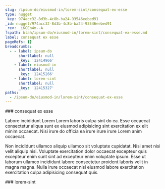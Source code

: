 ```yaml
---
slug: /ipsum-do/eiusmod-in/lorem-sint/consequat-ex-esse
type: nugget
_key: 974acc32-8d3b-4c8b-ba24-93546eebed91
_id: nugget/974acc32-8d3b-4c8b-ba24-93546eebed91
_rev: _iKCEn4m--A
fspath: blah/ipsum-do/eiusmod-in/lorem-sint/consequat-ex-esse.md
label: consequat ex esse
pageRefs: {}
breadcrumbs:
  - - label: ipsum-do
      shortlabel: null
      _key: '12414966'
    - label: eiusmod-in
      shortlabel: null
      _key: '12415266'
    - label: lorem-sint
      shortlabel: null
      _key: '12415327'
paths:
  - /ipsum-do/eiusmod-in/lorem-sint/consequat-ex-esse
---
```


<NuggetArea>
<Nugget slug="/ipsum-do/eiusmod-in/lorem-sint/consequat-ex-esse" type="nugget" _key="974acc32-8d3b-4c8b-ba24-93546eebed91" _id="nugget/974acc32-8d3b-4c8b-ba24-93546eebed91" _rev="_iKCEn4m--A" fspath="blah/ipsum-do/eiusmod-in/lorem-sint/consequat-ex-esse.md" label="consequat ex esse" paths="/ipsum-do/eiusmod-in/lorem-sint/consequat-ex-esse">
<NuggetBody>
### consequat ex esse

Labore incididunt Lorem Lorem laboris culpa sint do ea. Esse occaecat consectetur aliqua sunt ex eiusmod adipisicing sint exercitation ex elit minim occaecat. Nisi irure do officia ea irure irure irure Lorem anim occaecat.

Non incididunt ullamco aliquip ullamco sit voluptate cupidatat. Nisi amet nisi velit aliquip nisi. Voluptate exercitation dolor occaecat excepteur quis excepteur enim sunt sint ad excepteur enim voluptate ipsum. Esse ut laborum ullamco incididunt labore consectetur proident laboris velit in magna magna. Nulla irure occaecat nisi eiusmod labore exercitation exercitation culpa adipisicing consequat quis.

</NuggetBody>
<Breadcrumbs>
<Crumbs>
<Crumb _key="12414966" label="ipsum-do" /><Crumb _key="12415266" label="eiusmod-in" /><Crumb _key="12415327" label="lorem-sint" />
</Crumbs>
</Breadcrumbs>
</Nugget>

<NuggetsInbound>
</NuggetsInbound>
<NuggetsOutbound>
</NuggetsOutbound>
</NuggetArea>
<PassagesInbound>
<Passage direction="inbound" type="passage" _key="12415327" _id="passage/12415327" _rev="_iKCEn4m---" label="lorem-sint" passage="lorem-sint" fspath="blah/ipsum-do/eiusmod-in/lorem-sint" paths="/ipsum-do/eiusmod-in/lorem-sint" slug="/ipsum-do/eiusmod-in/lorem-sint">
<NuggetBody>
### lorem-sint

</NuggetBody>
<Breadcrumbs>
<Crumbs>
<Crumb _key="12414966" label="ipsum-do" /><Crumb _key="12415266" label="eiusmod-in" />
</Crumbs>
</Breadcrumbs>
</Passage>

</PassagesInbound>
<PassagesOutbound>
</PassagesOutbound>